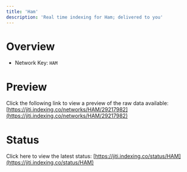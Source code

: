 ```yaml
---
title: 'Ham'
description: 'Real time indexing for Ham; delivered to you'
---
```


# Overview
- Network Key: `HAM`

# Preview
Click the following link to view a preview of the raw data available: [https://jiti.indexing.co/networks/HAM/29217982](https://jiti.indexing.co/networks/HAM/29217982)

# Status
Click here to view the latest status: [https://jiti.indexing.co/status/HAM](https://jiti.indexing.co/status/HAM)
